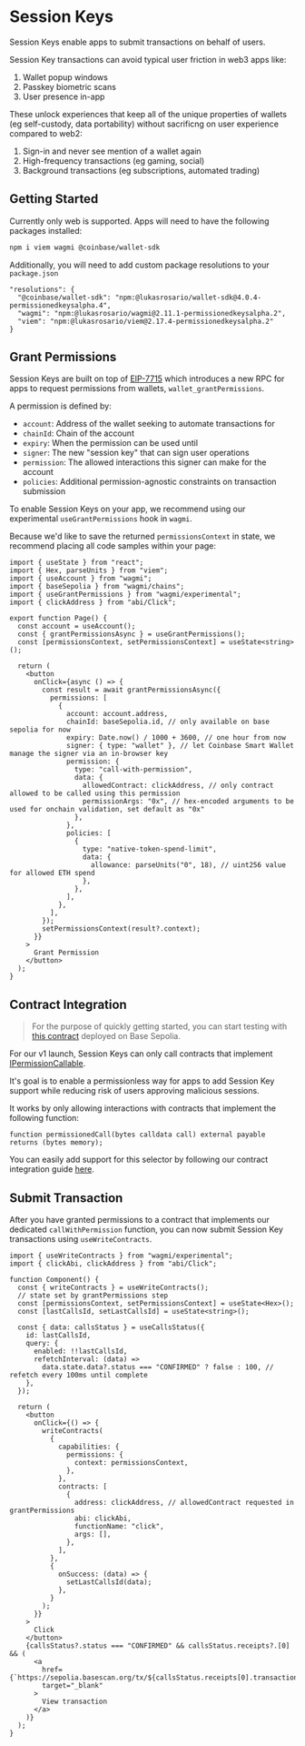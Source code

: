 # Session Keys

Session Keys enable apps to submit transactions on behalf of users.

Session Key transactions can avoid typical user friction in web3 apps like:

1. Wallet popup windows
2. Passkey biometric scans
3. User presence in-app

These unlock experiences that keep all of the unique properties of wallets (eg self-custody, data portability) without sacrificng on user experience compared to web2:

1. Sign-in and never see mention of a wallet again
2. High-frequency transactions (eg gaming, social)
3. Background transactions (eg subscriptions, automated trading)

## Getting Started

Currently only web is supported. Apps will need to have the following packages installed:

```bash
npm i viem wagmi @coinbase/wallet-sdk
```

Additionally, you will need to add custom package resolutions to your `package.json`

```
"resolutions": {
  "@coinbase/wallet-sdk": "npm:@lukasrosario/wallet-sdk@4.0.4-permissionedkeysalpha.4",
  "wagmi": "npm:@lukasrosario/wagmi@2.11.1-permissionedkeysalpha.2",
  "viem": "npm:@lukasrosario/viem@2.17.4-permissionedkeysalpha.2"
}
```

## Grant Permissions

Session Keys are built on top of [EIP-7715](https://eip.tools/eip/7715) which introduces a new RPC for apps to request permissions from wallets, `wallet_grantPermissions`.

A permission is defined by:

- `account`: Address of the wallet seeking to automate transactions for
- `chainId`: Chain of the account
- `expiry`: When the permission can be used until
- `signer`: The new "session key" that can sign user operations
- `permission`: The allowed interactions this signer can make for the account
- `policies`: Additional permission-agnostic constraints on transaction submission

To enable Session Keys on your app, we recommend using our experimental `useGrantPermissions` hook in `wagmi`.

Because we'd like to save the returned `permissionsContext` in state, we recommend placing all code samples within your page:

```tsx
import { useState } from "react";
import { Hex, parseUnits } from "viem";
import { useAccount } from "wagmi";
import { baseSepolia } from "wagmi/chains";
import { useGrantPermissions } from "wagmi/experimental";
import { clickAddress } from "abi/Click";

export function Page() {
  const account = useAccount();
  const { grantPermissionsAsync } = useGrantPermissions();
  const [permissionsContext, setPermissionsContext] = useState<string>();

  return (
    <button
      onClick={async () => {
        const result = await grantPermissionsAsync({
          permissions: [
            {
              account: account.address,
              chainId: baseSepolia.id, // only available on base sepolia for now
              expiry: Date.now() / 1000 + 3600, // one hour from now
              signer: { type: "wallet" }, // let Coinbase Smart Wallet manage the signer via an in-browser key
              permission: {
                type: "call-with-permission",
                data: {
                  allowedContract: clickAddress, // only contract allowed to be called using this permission
                  permissionArgs: "0x", // hex-encoded arguments to be used for onchain validation, set default as "0x"
                },
              },
              policies: [
                {
                  type: "native-token-spend-limit",
                  data: {
                    allowance: parseUnits("0", 18), // uint256 value for allowed ETH spend
                  },
                },
              ],
            },
          ],
        });
        setPermissionsContext(result?.context);
      }}
    >
      Grant Permission
    </button>
  );
}
```

## Contract Integration

> For the purpose of quickly getting started, you can start testing with [this contract](https://sepolia.basescan.org/address/0x8af2fa0c32891f1b32a75422ed3c9a8b22951f2f) deployed on Base Sepolia.

For our v1 launch, Session Keys can only call contracts that implement [IPermissionCallable](https://github.com/coinbase/smart-wallet-permissions/blob/main/src/interfaces/IPermissionCallable.sol).

It's goal is to enable a permissionless way for apps to add Session Key support while reducing risk of users approving malicious sessions.

It works by only allowing interactions with contracts that implement the following function:

```solidity
function permissionedCall(bytes calldata call) external payable returns (bytes memory);
```

You can easily add support for this selector by following our contract integration guide [here](https://github.com/coinbase/smart-wallet-permissions/tree/main/docs/examples).

## Submit Transaction

After you have granted permissions to a contract that implements our dedicated `callWithPermission` function, you can now submit Session Key transactions using `useWriteContracts`.

```tsx
import { useWriteContracts } from "wagmi/experimental";
import { clickAbi, clickAddress } from "abi/Click";

function Component() {
  const { writeContracts } = useWriteContracts();
  // state set by grantPermissions step
  const [permissionsContext, setPermissionsContext] = useState<Hex>();
  const [lastCallsId, setLastCallsId] = useState<string>();

  const { data: callsStatus } = useCallsStatus({
    id: lastCallsId,
    query: {
      enabled: !!lastCallsId,
      refetchInterval: (data) =>
        data.state.data?.status === "CONFIRMED" ? false : 100, // refetch every 100ms until complete
    },
  });

  return (
    <button
      onClick={() => {
        writeContracts(
          {
            capabilities: {
              permissions: {
                context: permissionsContext,
              },
            },
            contracts: [
              {
                address: clickAddress, // allowedContract requested in grantPermissions
                abi: clickAbi,
                functionName: "click",
                args: [],
              },
            ],
          },
          {
            onSuccess: (data) => {
              setLastCallsId(data);
            },
          }
        );
      }}
    >
      Click
    </button>
    {callsStatus?.status === "CONFIRMED" && callsStatus.receipts?.[0] && (
      <a
        href={`https://sepolia.basescan.org/tx/${callsStatus.receipts[0].transactionHash}`}
        target="_blank"
      >
        View transaction
      </a>
    )}
  );
}
```
